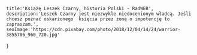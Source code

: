 
    title:'Książę Leszek Czarny, historia Polski - RadWEB',
    description:'Leszek Czarny jest niezwykle niedocenionym władcą. Jeśli chcesz poznać oskarżonego  księcia przez żonę o impotencję to zapraszam.',
    seoImage:'https://cdn.pixabay.com/photo/2018/12/04/14/24/warrior-3855706_960_720.jpg' 
}

<Title main={true} title='Czarny orzeł - Leszek Czarny'/>
<Date>12:00 12/04/2022</Date>
<Content isExcerpt={true}>
W 1241 na świat przyszedł pierworodny syn Kazimierza I kujawskiego oraz Konstacji wrocławskiej - Leszek Czarny. Leszek Czarny był kochany przez matkę niecałe 20 lat, ponieważ zmarła w 1257 roku. Przydomek "Czarny" syna Kazimierza pochodzi z XVI-wiecznej "Kroniki Dzierżwy". Leszek nie należał do pokornych, zwłaszcza w młodzieńczych latach. Po śmierci małżonki, owdowiały Kazimierz związał się węzłem małżeńskim z Eufrozyną. Decyzji ojca nie zaaprobowali Leszek wraz z bratem Siemowitem oraz lokalni możni - wrzód na tyłku wielu władców. Rezultatem nie zaakceptowania decyji był bunt przeciwko kujawskiemu w 1261 roku. Drużyna Leszka wyszła zwycięsko z rokoszu, gdzie Kazimierz wydzielił Czarnemu swoje poletko - księstwo sieradzkie.
</Content>
<Img 
isMain={true} 
image='https://cdn.pixabay.com/photo/2018/12/04/14/24/warrior-3855706_960_720.jpg' 
title='Czarny orzeł - Leszek Czarny - zdjęcie'
/>
<Content  isExcerpt={false}>
W Sieradzu nasz bohater osiadł w ziemi sieradzkiej w 1261 roku. Pomimo tego, że było to najsłabiej zaludnionym księstwem, co nie oznacza że bez problemów. Istnieje stereotyp, że z rodziną najlepiej wychodzi się jedynie na zdjęciu. Podobnie było u kujawskich. Piastów po śmierci Kazimierza I kujawskiego, który przypisał Leszkowi księstwo Tęczyckie. Owe księstwo rozwinęło swoje skrzydła przez miasta lokowane przez Czarnego: Nową Brzeźnicę, Lutomiersk, Wolbórz oraz m.in. Radomsk. Niesforne rodzeństwo omawianego bohatera wyraziło zbrojny sprzeciw przeciw leszkowej polityce proniemieckiej. Na nic zdały się przyjacielskie realcje z biskupem kujawskim Wolmirem, gdyż Leszek musiał wyemigrować w ramach kompromisu na pół dekady z tronu władcy ziem sieradzkich na rzecz księcia wielkopolskiego Bolesława II Pobożnego. Książę dzsielnicowy wuekopolski nie grzeszył pychą i w 1273 roku zwrócił to co zabrał właścicielowi, dorzucając jeszcze jako zadośćuczynienie Inowrocław 24 sierpnia 1273 roku. Na nic się to zdało, ponieważ przez decyzję Przemysła II wielkopolskiego, musiał przekazać Inowrocław na rzecz jednego z młodszych braci w ramach zdrowej realizacji.
</Content>
<Content isExcerpt={false}>
W 1261 roku, kiedy to Leszek Czarny umocnił się na ziemiach kujawskich, na naszego bohatera zaczął co raz bliżej i przyjaźniej przyglądać Bolesław V Wstydliwy. Ta relacja rozwinęła się do obupólnie korzystnej współpracy gospodarczo-militarnej. Bolesław chcąc odwdzięczyć się Leszkowki za lojalną współpracę w 1295 roku wystawił dokument, gdzie przekazywał Czarnemu dzielnicę krakowsko-sandomierska, która była dzielnicą senioralną, co dawało mu de facto rolę głównego rozgrywającego w Polsce. W tym samym roku ożenił się z córką Rościsława - Gryfiną. Powiedzieć, że było to udane małżeństwo byłoby hipokrytyczną hiperbolą. W małżeństwie raczej żona nie oskarża publicznie męża o impotencję, a tak właśnie zrobiła Gryfina. Impotencja to był poważny zarzut w XIII-wiecznych realiach z kilku powodów. Po pierwsze dawało furtkę do unieważnienia małżeństwa. Po drugie obniżało mandat do rządzenia, a po trzecie konkurencja z sąsiednich dzielnic stawała się co raz agresywniejsza do zdobycia schedy po księciu, któremu miecz nie staje. Leszek urodził się pod szczęśliwą gwiazdą, gdyż w 1275 roku Bolesław V Wstydliwy ostudził ognisty konfilkt między małżonkami, co w efekcie przyniosło wycofanie oskarżeń niepokornej żony. To, że Gryfina wycofała zarzuty, to nie oznacza, że były bezpodstawne, ponieważ książę mimo różnych, dziwnych i obrzydliwych kuracji medycznych nie dał światu potomka.
</Content>
<Content isExcerpt={false}>
Po objęciu władzy w dzielnicy krakowsko-sandomierskiej 7 grudnia 1279 roku Leszek nie mógł liczyć na brak zajęć. Zawdzięczał to Lwu Damołiwicowi, księciu halickiemu, który łagodnie mówiąć nie był zadowolony z pośmiertnej decyzji Bolesława V.  W lutym 1280 roku, przywódca halicki wraz Litwinami, Tatarami i niektórymi możnymi, próbowali w sposób daleki od sukcesu zdobyć gród Sandomierski. Potyczki między Leszkiem a Lwem trawły do 23 lutego tego samego roku, kiedy to polska armia rozgromiła najeźdźców podczas bitwy pod Goźlicą - obecne województwo podkarpackie. W przeciągu kilkunastu miesięcy Czarny najechał sąsiadującą od zachodu dzielnicę, w której rządził Henryk II Pobożny. Powodem tego ataku była czysta chęć rewanżu za aneksję nie Krymu, a Baryczy przez śląskiego Piasta. Niestety ta wojenka poza łupami nie dała żadnych fruktów politycznych.
</Content>
<Content isExcerpt={false}>
Poza potyczkami militarnymi równie ciekawy jest konflikt Leszka Czarnego z kolaicją biskupa krakowskiego Pawła z Przemankowa i Janusza Starzyny, która stała się niezwykle irytującą lokalną opozcją - totalną opozycją. Konflikt między tymi panami rozwinął się w latach 80. XIII wieku z powodu niezaakceptowania kolejnych nadań oraz specjalnych immunitetów dla episkopatu. Leszek znając sentencję "Historia est magistra vitae" oraz biografię przodka Bolesława III Śmiałego, kiedy to podczas zjazdu w Łęczycy na przełomie 1282 i 1283 roku uwięził łakomego biskupa w swoim sieradzkim mateczniku. Ordynariusz krakowski odzyskał wolność po 7 latach niewoli, poprzez naciski sojuszu purpurowych sutann - biskupów. Do zgody między zwaśnonymi stronami doszło 30 listopada 1286 roku, kiedy to Piast zdecydował się zapłacić 300 grzywien ( około 5 ton kruszczcu) i zaaprobował immunitety. Leszek Czarny zmarł bezpotomnie 30 września 1288 roku, dając bez żadnych wątpliwości zalążek ponownie zjednoczonego państwa Polskiego.  Książę sieradzki, krakowski oraz sandomierski został pochowany w krakowskim kościele pod wezwaniem Świętej Trójcy. Władzę po tym niedocenionym władcy w skutek krawych walk przejął późniejszy król Polski - Wacław II z dynastii Przemyślidów.
</Content>
